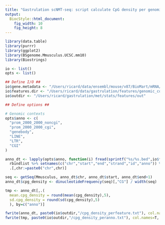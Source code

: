 ```yaml
---
title: "Gastrulation scNMT-seq: script calculate CpG density per genomic context"
output:
  BiocStyle::html_document: 
    fig_width: 10
    fig_height: 8
---
```


```r
library(data.table)
library(purrr)
library(ggplot2)
library(BSgenome.Mmusculus.UCSC.mm10)
library(Biostrings)
```

```r
io <- list()
opts <- list()

## Define I/O ##
io$gene.metadata <- "/Users/ricard/data/ensembl/mouse/v87/BioMart/mRNA/Mmusculus_genes_BioMart.87.txt"
io$features.dir <- "/Users/ricard/data/gastrulation/features/genomic_contexts"
io$outdir <- "/Users/ricard/gastrulation/met/stats/features/out"

## Define options ##

# Genomic contexts
opts$anno <- c(
  "prom_2000_2000_noncgi", 
  "prom_2000_2000_cgi",
  "genebody",
  "LINE", 
  "LTR",
  "CGI"
)
```

<!-- Load feature metadata -->
```r
anno_dt <- lapply(opts$anno, function(i) fread(sprintf("%s/%s.bed",io$features.dir,i))) %>% 
  rbindlist %>% setnames(c("chr","start","end","strand","id","anno")) %>%
  .[,chr:=paste0("chr",chr)]
```

<!-- Calculate CpG density per feature -->
```r
seq <- getSeq(Mmusculus, anno_dt$chr, anno_dt$start, anno_dt$end+1)
anno_dt$cpg_density <- dinucleotideFrequency(seq)[,"CG"] / width(seq)
```

<!-- Calculate average CpG density per genomic context -->
```r
tmp <- anno_dt[,.(
  mean.cpg_density = round(mean(cpg_density),5), 
  sd.cpg_density = round(sd(cpg_density),5)
  ), by=c("anno")]
```

<!-- Save results -->
```r
fwrite(anno_dt, paste0(io$outdir,"/cpg_density_perfeature.txt"), col.names=T, quote=F, sep="\t")
fwrite(tmp, paste0(io$outdir,"/cpg_density_peranno.txt"), col.names=T, quote=F, sep="\t")
```


